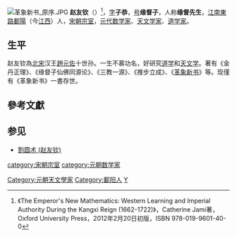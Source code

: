 {{Refimprove|time=2020-01-22T22:59:15+00:00}}
[[File:革象新书_原序.JPG|thumb]]
'''赵友钦'''（{{bd|1271年||1335年||catIdx=Z赵}}）<ref>《The Emperor's New Mathematics: Western Learning and Imperial Authority During the Kangxi Reign (1662-1722)》，Catherine Jami著，Oxford University Press，2012年2月20日初版，ISBN 978-019-9601-40-0</ref>，[[表字|字]]'''子恭'''，[[号|号]]'''缘督子'''，人称'''缘督先生'''，[[江南東路|江南東路]][[鄱阳縣|鄱陽]]（今[[江西|江西]]）人，[[宋朝宗室|宋朝宗室]]，[[元代|元代]][[数学家|数学家]]、[[天文学家|天文学家]]、[[道教|道学家]]。

==生平==
赵友钦為[[北宋|北宋]]汉王[[趙元佐|趙元佐]]十世孙。一生不慕功名，好研究[[道教|道学]]和[[天文学|天文学]]。著有《金丹正理》、《缘督子仙佛同源论》、《三教一源》、《推步立成》、《[[革象新书|革象新书]]》等。现僅有《革象新书》一書存世。

==參考文獻==
{{reflist}}

==参见==
*[[割圆术_(赵友钦)|割圆术 (赵友钦)]]

{{中国数学史}}
{{DEFAULTSORT:Zhao趙}}

[[category:宋朝宗室|category:宋朝宗室]]
[[category:元朝数学家|category:元朝数学家]]
[[Category:元朝天文學家|Category:元朝天文學家]]
[[Category:鄱阳人|Category:鄱阳人]]
[[Category:赵姓|Y]]